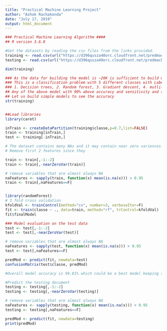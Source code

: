 ---
title: "Practical Machine Learning Project"
author: "Ashok Rachakonda"
date: "July 17, 2019"
output: html_document
---

```{r}
### Practical Machine Learning Algorithm ####
## R version 3.6.0

#Get the datasets by reading the csv files from the links provided.
training <- read.csv(url("https://d396qusza40orc.cloudfront.net/predmachlearn/pml-training.csv"),header=TRUE)
testing <- read.csv(url("https://d396qusza40orc.cloudfront.net/predmachlearn/pml-testing.csv"),header=TRUE)

dim(training)

### As the data for building the model is ~20K is sufficient to build most of the models.
### This is a classification problem with 5 different classes with Labels. We can use the following 
### 1. Decision trees, 2. Random forest, 3. Gradient descent, 4. mutli-class logistic regression, 5. SVM, 6. Naive Bayes
## Any of the above model with 90% above accuracy and sensitivity and specificity would be a great model for prediction.
## Let us build simple models to see the accuracy
str(training)


##Load libraries
library(caret)

inTrain <- createDataPartition(training$classe,p=0.7,list=FALSE)
train <- training[inTrain,]
test <- training[-inTrain,]

# The dataset contains many NAs and it may contain near zero variences. remove unncessessary features.
# Remove first 2 features since they 

train <- train[,-1:-2]
train <- train[,-nearZeroVar(train)]

# remove variables that are almost always NA
naFeatures <- sapply(train, function(x) mean(is.na(x))) > 0.95
train <- train[,naFeatures==F]


library(randomForest)
# 3 fold cross validation
kfoldVal <- trainControl(method="cv", number=3, verboseIter=F)
fit <- train(classe ~ ., data=train, method="rf", trControl=kfoldVal)
fit$finalModel

### Model evaluation on the test data
test <- test[,-1:-2]
test <- test[,-nearZeroVar(test)]

# remove variables that are almost always NA
naFeatures <- sapply(test, function(x) mean(is.na(x))) > 0.95
test <- test[,naFeatures==F]

predMod <- predict(fit, newdata=test)
confusionMatrix(test$classe, predMod)

#Overall model accuracy is 99.81% which could be a best model keeping sensitivity & specificity >=99%

#Predict the testing document
testing <- testing[,-1:-2]
testing <- testing[,-nearZeroVar(testing)]

# remove variables that are almost always NA
naFeatures <- sapply(testing, function(x) mean(is.na(x))) > 0.95
testing <- testing[,naFeatures==F]

predMod <- predict(fit, newdata=testing)
print(predMod)


```


